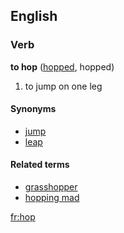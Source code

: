 ==English==
===Verb===
'''to hop''' ([[hopped]], hopped)

# to jump on one leg

====Synonyms====
*[[jump]]
*[[leap]]

====Related terms====
*[[grasshopper]]
*[[hopping mad]]

[[fr:hop]]